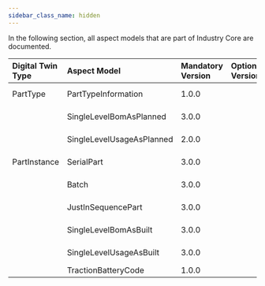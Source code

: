 ```yaml
---
sidebar_class_name: hidden
---
```


<!--
This work is licensed under the CC-BY-4.0 (https://creativecommons.org/licenses/by/4.0/legalcode).

- SPDX-License-Identifier: CC-BY-4.0
- SPDX-FileCopyrightText: 2023 BASF SE
- SPDX-FileCopyrightText: 2023 Bayerische Motoren Werke Aktiengesellschaft (BMW AG)
- SPDX-FileCopyrightText: 2023 Fraunhofer-Gesellschaft zur Foerderung der angewandten Forschung e.V. (represented by Fraunhofer ISST & Fraunhofer IML)
- SPDX-FileCopyrightText: 2023 German Edge Cloud GmbH & Co. KG
- SPDX-FileCopyrightText: 2023 Mercedes Benz AG
- SPDX-FileCopyrightText: 2023 Robert Bosch Manufacturing Solutions GmbH
- SPDX-FileCopyrightText: 2023 SAP SE
- SPDX-FileCopyrightText: 2023 Siemens AG
- SPDX-FileCopyrightText: 2023 T-Systems International GmbH
- SPDX-FileCopyrightText: 2023 ZF Friedrichshafen AG
- SPDX-FileCopyrightText: 2023 Contributors to the Eclipse Foundation
- Source URL: https://github.com/eclipse-tractusx/eclipse-tractusx.github.io/tree/main/docs-kits/kits/Industry%20Core%20Kit (latest version)
-->

In the following section, all aspect models that are part of Industry Core are documented. 

| Digital Twin Type | Aspect Model | Mandatory Version | Optional Versions | KIT |
| :-- | :-- | :-- | :-- | :-- |
| PartType | PartTypeInformation | 1.0.0 | | Industry Core |
| | SingleLevelBomAsPlanned | 3.0.0 | | Industry Core |
| | SingleLevelUsageAsPlanned | 2.0.0 | | Industry Core |
| PartInstance | SerialPart | 3.0.0 | | Industry Core |
| | Batch | 3.0.0 | | Industry Core |
| | JustInSequencePart | 3.0.0 | | Industry Core |
| | SingleLevelBomAsBuilt | 3.0.0 | | Industry Core |
| | SingleLevelUsageAsBuilt | 3.0.0 | | Industry Core |
| | TractionBatteryCode | 1.0.0 | | Traceability |
